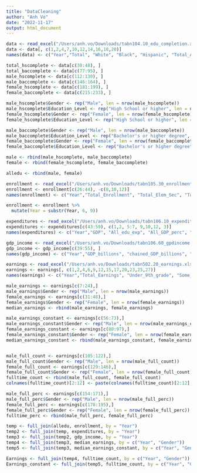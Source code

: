```yaml
---
title: "DataCleaning"
author: "Anh Vo"
date: "2022-11-17"
output: html_document
---
```


```r
data <- read_excel("/Users/anh.vo/Downloads/tabn104.10_edu_completion.xls", skip = 4)
data <- data[, c(1,2,4,7,10,12,14,16,18,20)]
names(data) <- c("Year","Total", "White", "Black", "Hispanic", "Total_Asian_Pacific", "Asian", "Pacific_Islander", "USIndian_AlaskaNative", "Two_more_races")
```

```r
total_hscomplete <- data[c(30:48), ]
total_baccomplete <- data[c(77:95), ]
male_hscomplete <- data[c(112:130), ]
male_baccomplete <- data[c(146:164), ]
female_hscomplete <- data[c(181:199), ]
female_baccomplete <- data[c(215:233), ]
```

```r
male_hscomplete$Gender <- rep("Male", len = nrow(male_hscomplete))
male_hscomplete$Education_Level <- rep("High School or higher", len = nrow(male_hscomplete))
female_hscomplete$Gender <- rep("Female", len = nrow(female_hscomplete))
female_hscomplete$Education_Level <- rep("High School or higher", len = nrow(female_hscomplete))

male_baccomplete$Gender <- rep("Male", len = nrow(male_baccomplete))
male_baccomplete$Education_Level <- rep("Bachelor's or higher degree", len = nrow(male_baccomplete))
female_baccomplete$Gender <- rep("Female", len = nrow(female_baccomplete))
female_baccomplete$Education_Level <- rep("Bachelor's or higher degree", len = nrow(female_baccomplete))
```

```r
male <- rbind(male_hscomplete, male_baccomplete)
female <- rbind(female_hscomplete, female_baccomplete)
```

```r
alledu <- rbind(male, female)
```



#################################################################################

```r
enrollment <- read_excel("/Users/anh.vo/Downloads/tabn105.30_enrollment_institution.xls", skip = 4)
enrollment <- enrollment[c(26:44), -c(8,10,12)]
names(enrollment) <- c("Year","Total_Enrollment", "Total_Elem_Sec", "Total_public", "Public_Prekindergarden_grade8", "Public_Grade9_Grade12", "Total_private", "Private_Prekindergarden_grade8", "Private_Grade9_Grade12", "Total_postsec", "Public_postsec", "Private_postsec")
```



```r
enrollment <- enrollment %>%
  mutate(Year = substr(Year, 6, 9))
```



#################################################################################


```r
expenditures <- read_excel("/Users/anh.vo/Downloads/tabn106.10_expenditures.xls", skip = 4)
expenditures <- expenditures[c(43:59), c(1,2, 5:7, 9,10,12, 3)]
names(expenditures) <- c("Year","GDP", "All_edu_exp", "All_GDP_perc", "All_elem_exp", "All_elem_GPD", "All_postsec_exp", "All_postsec_GPD", "School year")
```

##################################################################################


```r
gdp_income <- read_excel("/Users/anh.vo/Downloads/tabn106.60_gpdincome.xls", skip = 3)
gdp_income <- gdp_income[c(39:55), ]
names(gdp_income) <- c("Year","GDP_billions", "chained_GDP_billions", "All_expenditures", "Edu_expenditures", "National_income_billions", "Personal_income_billions", "chained_Disposable_income_billions", "Disposable_income_percap", "chained_Disposable_income_percap", "Median_family_income", "constant_Median_family_income", "midyear_pop_thousands", "July_pop_thousands")
```


###################################################################################

```r
earnings <- read_excel("/Users/anh.vo/Downloads/tabn502.20_earnings.xls", skip = 7)
earnings <- earnings[, c(1,2,4,6,9,12,15,17,20,23,25,27)]
names(earnings) <- c("Year","Total_Earnings", "Under_9th_grade", "Some_High_School", "High_School_Completion", "Some_College", "Associates", "Total_Bach_Higher", "Bachelors", "Masters", "Professional", "Doctors")
```

```r
male_earnings <- earnings[c(7:24),]
male_earnings$Gender <- rep("Male", len = nrow(male_earnings))
female_earnings <- earnings[c(31:48),]
female_earnings$Gender <- rep("Female", len = nrow(female_earnings))
median_earnings <- rbind(male_earnings, female_earnings)

male_earnings_constant <- earnings[c(56:73),]
male_earnings_constant$Gender <- rep("Male", len = nrow(male_earnings_constant))
female_earnings_constant <- earnings[c(80:97),]
female_earnings_constant$Gender <- rep("Female", len = nrow(female_earnings_constant))
median_earnings_constant <- rbind(male_earnings_constant, female_earnings_constant)


male_full_count <- earnings[c(105:122),]
male_full_count$Gender <- rep("Male", len = nrow(male_full_count))
female_full_count <- earnings[c(129:146),]
female_full_count$Gender <- rep("Female", len = nrow(female_full_count))
fulltime_count <- rbind(male_full_count, female_full_count)
colnames(fulltime_count)[2:12] <- paste(colnames(fulltime_count)[2:12],"Count",sep="_")

male_full_perc <- earnings[c(154:171),]
male_full_perc$Gender <- rep("Male", len = nrow(male_full_perc))
female_full_perc <- earnings[c(178:195),]
female_full_perc$Gender <- rep("Female", len = nrow(female_full_perc))
fulltime_perc <- rbind(male_full_perc, female_full_perc)

```


```r
temp <- full_join(alledu, enrollment, by = "Year")
temp2 <- full_join(temp, expenditures, by = "Year")
temp3 <- full_join(temp2, gdp_income, by = "Year")
temp4 <- full_join(temp3, median_earnings, by = c("Year", "Gender"))
temp5 <- full_join(temp3, median_earnings_constant, by = c("Year", "Gender"))
```

```r
Earnings <- full_join(temp4, fulltime_count, by = c("Year", "Gender"))
Earnings_constant <- full_join(temp5, fulltime_count, by = c("Year", "Gender"))
```

